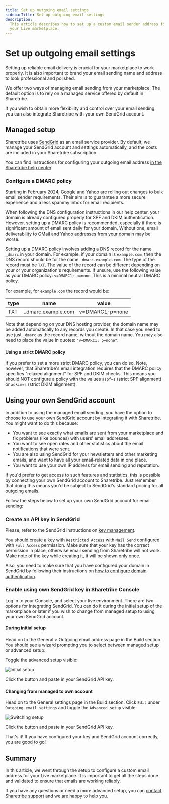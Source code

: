 ```yaml
---
title: Set up outgoing email settings
sidebarTitle: Set up outgoing email settings
description:
  This article describes how to set up a custom email sender address for
  your Live marketplace.
---
```



# Set up outgoing email settings

Setting up reliable email delivery is crucial for your marketplace to
work properly. It is also important to brand your email sending name and
address to look professional and polished.

We offer two ways of managing email sending from your marketplace. The
default option is to rely on a managed service offered by default in
Sharetribe.

If you wish to obtain more flexibility and control over your email
sending, you can also integrate Sharetribe with your own SendGrid
account.

## Managed setup

Sharetribe uses [SendGrid](https://sendgrid.com/) as an email service
provider. By default, we manage your SendGrid account and settings
automatically, and the costs are included in your Sharetribe
subscription.

You can find instructions for configuring your outgoing email address
[in the Sharetribe help center](https://www.sharetribe.com/help/en/articles/8704439-how-to-configure-your-outgoing-email-address).

### Configure a DMARC policy

Starting in February 2024,
[Google](https://blog.google/products/gmail/gmail-security-authentication-spam-protection/)
and
[Yahoo](https://blog.postmaster.yahooinc.com/post/730172167494483968/more-secure-less-spam)
are rolling out changes to bulk email sender requirements. Their aim is
to guarantee a more secure experience and a less spammy inbox for email
recipients.

When following the DNS configuration instructions in our help center,
your domain is already configured properly for SPF and DKIM
authentication. However, setting up a DMARC policy is recommended,
especially if there is significant amount of email sent daily for your
domain. Without one, email deliverability to GMail and Yahoo addresses
from your domain may be worse.

Setting up a DMARC policy involves adding a DNS record for the name
`_dmarc` in your domain. For example, if your domain is `example.com`,
then the DNS record should be for the name `_dmarc.example.com`. The
type of the record must be `TXT`. The value of the record can be
different depending on your or your organization's requirements. If
unsure, use the following value as your DMARC policy:
`v=DMARC1; p=none`. This is a minimal neutral DMARC policy.

For example, for `example.com` the record would be:

| type | name                | value            |
| ---- | ------------------- | ---------------- |
| TXT  | \_dmarc.example.com | v=DMARC1; p=none |

Note that depending on your DNS hosting provider, the domain name may be
added automatically to any records you create. In that case you need to
use just `_dmarc` as the record name, without the domain name. You may
also need to place the value in quotes: `"v=DMARC1; p=none"`.

#### Using a strict DMARC policy

If you prefer to set a more strict DMARC policy, you can do so. Note,
however, that Sharetribe's email integration requires that the DMARC
policy specifies "relaxed alignment" for SPF and DKIM checks. This means
you should NOT configure a policy with the values `aspf=s` (strict SPF
alignment) or `adkim=s` (strict DKIM alignment).

## Using your own SendGrid account

In addition to using the managed email sending, you have the option to
choose to use your own SendGrid account by integrating it with
Sharetribe. You might want to do this because:

- You want to see exactly what emails are sent from your marketplace and
  fix problems (like bounces) with users' email addresses.
- You want to see open rates and other statistics about the email
  notifications that were sent.
- You are also using SendGrid for your newsletters and other marketing
  emails, and want to have all your email-related data in one place.
- You want to use your own IP address for email sending and reputation.

If you'd prefer to get access to such features and statistics, this is
possible by connecting your own SendGrid account to Sharetribe. Just
remember that doing this means you'd be subject to SendGrid's standard
pricing for all outgoing emails.

Follow the steps below to set up your own SendGrid account for email
sending:

<Steps>

### Create an API key in SendGrid

Please, refer to the SendGrid instructions on
[key management](https://sendgrid.com/docs/ui/account-and-settings/api-keys/#managing-api-keys).

You should create a key with `Restricted Access` with `Mail Send`
configured with `Full Access` permission. Make sure that your key has
the correct permission in place, otherwise email sending from Sharetribe
will not work. Make note of the key while creating it, it will be shown
only once.

Also, you need to make sure that you have configured your domain in
SendGrid by following their instructions on
[how to configure domain authentication](https://sendgrid.com/docs/ui/account-and-settings/how-to-set-up-domain-authentication/).

### Enable using own SendGrid key in Sharetribe Console

Log in to your Console, and select your live environment. There are two
options for integrating SendGrid. You can do it during the initial setup
of the marketplace or later if you wish to change from managed setup to
using your own SendGrid account.

</Steps>

#### During initial setup

Head on to the General > Outgoing email address page in the Build
section. You should see a wizard prompting you to select between managed
setup or advanced setup:

Toggle the advanced setup visible:

![Initial setup](./initial-setup.png)

Click the button and paste in your SendGrid API key.

#### Changing from managed to own account

Head on to the General settings page in the Build section. Click `Edit`
under `Outgoing email settings` and toggle the `Advanced setup` visible:

![Switching setup](./switching-setup.png)

Click the button and paste in your SendGrid API key.

That's it! If you have configured your key and SendGrid account
correctly, you are good to go!

## Summary

In this article, we went through the setup to configure a custom email
address for your Live marketplace. It is important to get all the steps
done and validated to ensure that emails are working reliably.

If you have any questions or need a more advanced setup, you can
[contact Sharetribe support](mailto:hello@sharetribe.com) and we are
happy to help you.
